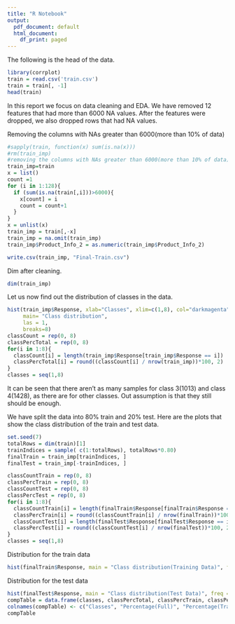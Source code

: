 ```yaml
---
title: "R Notebook"
output:
  pdf_document: default
  html_document:
    df_print: paged
---
```


The following is the head of the data.
```r
library(corrplot)
train = read.csv('train.csv')
train = train[, -1]
head(train)
```

In this report we focus on data cleaning and EDA. We have removed 12 features that had more than 6000 NA values. After the features were dropped, we also dropped rows that had NA values.

Removing the columns with NAs greater than 6000(more than 10% of data)

```r
#sapply(train, function(x) sum(is.na(x)))
#rm(train_imp)
#removing the columns with NAs greater than 6000(more than 10% of data)
train_imp=train
x = list()
count =1
for (i in 1:128){
  if (sum(is.na(train[,i]))>6000){
    x[count] = i
    count = count+1
  } 
}
x = unlist(x)
train_imp = train[,-x]
train_imp = na.omit(train_imp)
train_imp$Product_Info_2 = as.numeric(train_imp$Product_Info_2)

write.csv(train_imp, "Final-Train.csv")
```

Dim after cleaning.

```r
dim(train_imp)
```

Let us now find out the distribution of classes in the data.
```r
hist(train_imp$Response, xlab="Classes", xlim=c(1,8), col="darkmagenta", 
     main= "Class distribution",
     las = 1,
     breaks=8)
classCount = rep(0, 8)
classPercTotal = rep(0, 8)
for(i in 1:8){
  classCount[i] = length(train_imp$Response[train_imp$Response == i])
  classPercTotal[i] = round((classCount[i] / nrow(train_imp))*100, 2)
}
classes = seq(1,8)
```

It can be seen that there aren't as many samples for class 3(1013) and class 4(1428), as there are for other classes. Out assumption is that they still should be enough.

We have split the data into 80% train and 20% test. Here are the plots that show the class distribution of the train and test data. 

```r
set.seed(7)
totalRows = dim(train)[1]
trainIndices = sample( c(1:totalRows), totalRows*0.80)
finalTrain = train_imp[trainIndices, ]
finalTest = train_imp[-trainIndices, ]

classCountTrain = rep(0, 8)
classPercTrain = rep(0, 8)
classCountTest = rep(0, 8)
classPercTest = rep(0, 8)
for(i in 1:8){
  classCountTrain[i] = length(finalTrain$Response[finalTrain$Response == i])
  classPercTrain[i] = round((classCountTrain[i] / nrow(finalTrain))*100, 2)
  classCountTest[i] = length(finalTest$Response[finalTest$Response == i])
  classPercTest[i] = round((classCountTest[i] / nrow(finalTest))*100, 2)
}
classes = seq(1,8)
```

Distribution for the train data
```r
hist(finalTrain$Response, main = "Class distribution(Training Data)", freq = FALSE )
```

Distribution for the test data
```r
hist(finalTest$Response, main = "Class distribution(Test Data)", freq = FALSE)
compTable = data.frame(classes, classPercTotal, classPercTrain, classPercTest)
colnames(compTable) <- c("Classes", "Percentage(Full)", "Percentage(Train)", "Percentage(Test)")
compTable
```



